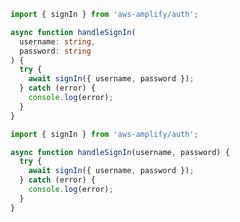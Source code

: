 <BlockSwitcher>
<Block name="TypeScript">

```typescript
import { signIn } from 'aws-amplify/auth';

async function handleSignIn(
  username: string,
  password: string
) {
  try {
    await signIn({ username, password });
  } catch (error) {
    console.log(error);
  }
}
```
</Block>
<Block name="JavaScript">

```js
import { signIn } from 'aws-amplify/auth';

async function handleSignIn(username, password) {
  try {
    await signIn({ username, password });
  } catch (error) {
    console.log(error);
  }
}
```
</Block>
</BlockSwitcher>